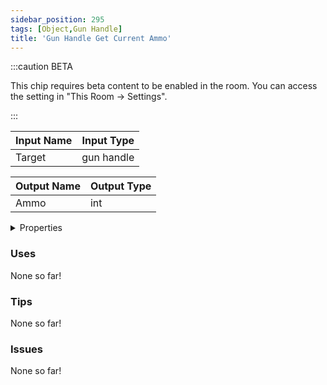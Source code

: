 ```yaml
---
sidebar_position: 295
tags: [Object,Gun Handle]
title: 'Gun Handle Get Current Ammo'
---
```




:::caution BETA

This chip requires beta content to be enabled in the room. You can access the setting in "This Room -> Settings".

:::

<IChip uuid="9e2bb0fe-6179-4ffc-92df-6f3b43bca52d"/>

| Input Name | Input Type |
|-----------|-----------|
| Target | gun handle |

| Output Name | Output Type |
|-----------|-----------|
| Ammo | int |


<details>
  <summary>Properties</summary>
  <div>
    <div>
    <table>
      <thead>
        <tr>
          <th>Is beta required?</th>
          <th>Yes</th>
        </tr>
        <tr>
          <th>Is this chip a trolling risk?</th>
          <th>No</th>
        </tr>
        <tr>
          <th>Is this chip a role assignment risk?</th>
          <th>No</th>
        </tr>
        <tr>
          <th>Chip UUID</th>
          <th>9e2bb0fe-6179-4ffc-92df-6f3b43bca52d</th>
        </tr>
        <tr>
          <th>Room availability</th>
          <th>Available everywhere</th>
        </tr>
      </thead>
    </table>
    </div>
  </div>
</details>

### Uses

None so far!

### Tips

None so far!

### Issues

None so far!